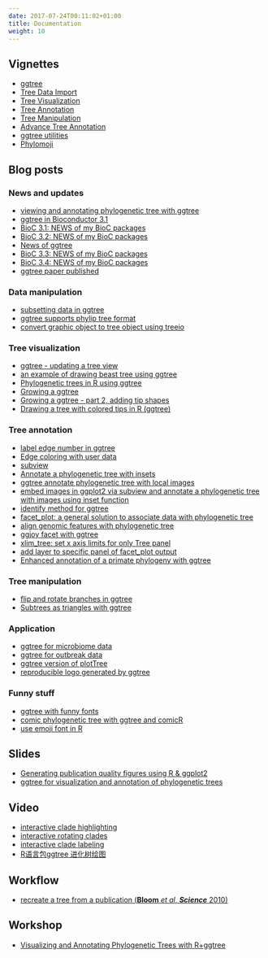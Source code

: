 ```yaml
---
date: 2017-07-24T00:11:02+01:00
title: Documentation
weight: 10
---
```




<link rel="stylesheet" href="https://guangchuangyu.github.io/css/font-awesome.min.css">

## <i class="fa fa-book"></i> Vignettes

+ [ggtree](https://bioconductor.org/packages/devel/bioc/vignettes/ggtree/inst/doc/ggtree.html)
+ [Tree Data Import](https://bioconductor.org/packages/devel/bioc/vignettes/ggtree/inst/doc/treeImport.html)
+ [Tree Visualization](https://bioconductor.org/packages/devel/bioc/vignettes/ggtree/inst/doc/treeVisualization.html)
+ [Tree Annotation](https://bioconductor.org/packages/devel/bioc/vignettes/ggtree/inst/doc/treeAnnotation.html)
+ [Tree Manipulation](https://bioconductor.org/packages/devel/bioc/vignettes/ggtree/inst/doc/treeManipulation.html)
+ [Advance Tree Annotation](https://bioconductor.org/packages/devel/bioc/vignettes/ggtree/inst/doc/advanceTreeAnnotation.html)
+ [ggtree utilities](https://bioconductor.org/packages/devel/bioc/vignettes/ggtree/inst/doc/ggtreeUtilities.html)
+ [Phylomoji](https://cran.r-project.org/web/packages/emojifont/vignettes/phylomoji.html)


## <i class="fa fa-wordpress"></i> Blog posts

### <i class="fa fa-angle-double-right"></i> News and updates

+ [viewing and annotating phylogenetic tree with ggtree](https://guangchuangyu.github.io/2014/12/viewing-and-annotating-phylogenetic-tree-with-ggtree)
+ [ggtree in Bioconductor 3.1](https://guangchuangyu.github.io/2015/01/ggtree-in-bioconductor-3.1)
+ [BioC 3.1: NEWS of my BioC packages](https://guangchuangyu.github.io/2015/04/bioc-31-news-of-my-bioc-packages)
+ [BioC 3.2: NEWS of my BioC packages](https://guangchuangyu.github.io/2015/10/bioc-32-news-of-my-bioc-packages)
+ [News of ggtree](https://guangchuangyu.github.io/2015/12/news-of-ggtree)
+ [BioC 3.3: NEWS of my BioC packages](https://guangchuangyu.github.io/2016/05/bioc-33-news-of-my-bioc-packages/)
+ [BioC 3.4: NEWS of my BioC packages](https://guangchuangyu.github.io/2016/10/bioc-34-news-of-my-bioc-packages)
+ [ggtree paper published](https://guangchuangyu.github.io/2016/08/ggtree-paper-published)

### <i class="fa fa-angle-double-right"></i> Data manipulation

+ [subsetting data in ggtree](https://guangchuangyu.github.io/2015/09/subsetting-data-in-ggtree)
+ [ggtree supports phylip tree format](https://guangchuangyu.github.io/2016/01/ggtree-supports-phylip-tree-format)
+ [convert graphic object to tree object using treeio](http://guangchuangyu.github.io/2017/01/convert-graphic-object-to-tree-object-using-treeio/)

### <i class="fa fa-angle-double-right"></i> Tree visualization

+ [ggtree - updating a tree view](https://guangchuangyu.github.io/2015/02/ggtree---updating-a-tree-view/)
+ [an example of drawing beast tree using ggtree](https://guangchuangyu.github.io/2015/04/an-example-of-drawing-beast-tree-using-ggtree)
+ [Phylogenetic trees in R using ggtree](http://www.molecularecologist.com/2017/02/phylogenetic-trees-in-r-using-ggtree/)
+ [Growing a ggtree](https://phe-bioinformatics.github.io/blog/2017/06/14/ggtree_exploration)
+ [Growing a ggtree - part 2, adding tip shapes](https://phe-bioinformatics.github.io/blog/2017/07/07/ggtree_part2)
+ [Drawing a tree with colored tips in R (ggtree)](https://aschuerch.github.io/posts/2017-04-24-blog-post-1)

### <i class="fa fa-angle-double-right"></i> Tree annotation

+ [label edge number in ggtree](https://guangchuangyu.github.io/2016/01/label-edge-number-in-ggtree)
+ [Edge coloring with user data](http://guangchuangyu.github.io/2016/12/edge-coloring-with-user-data/)
+ [subview](https://guangchuangyu.github.io/2015/08/subview)
+ [Annotate a phylogenetic tree with insets](https://guangchuangyu.github.io/2016/01/annotate-a-phylogenetic-tree-with-insets)
+ [ggtree annotate phylogenetic tree with local images](https://guangchuangyu.github.io/2015/08/ggtree-annotate-phylogenetic-tree-with-local-images)
+ [embed images in ggplot2 via subview and annotate a phylogenetic tree with images using inset function](https://guangchuangyu.github.io/2016/03/embed-images-in-ggplot2-via-subview-and-annotate-a-phylogenetic-tree-with-images-using-inset-function)
+ [identify method for ggtree](https://guangchuangyu.github.io/2016/06/identify-method-for-ggtree)
+ [facet_plot: a general solution to associate data with phylogenetic tree](https://guangchuangyu.github.io/2016/10/facet_plot-a-general-solution-to-associate-data-with-phylogenetic-tree/)
+ [align genomic features with phylogenetic tree](https://guangchuangyu.github.io/2016/11/align-genomic-features-with-phylogenetic-tree/)
+ [ggjoy facet with ggtree](https://stackoverflow.com/questions/45384281/ggjoy-facet-with-ggtree)
+ [xlim_tree: set x axis limits for only Tree panel](https://guangchuangyu.github.io/2016/10/xlim_tree-set-x-axis-limits-for-only-tree-panel/)
+ [add layer to specific panel of facet_plot output](https://guangchuangyu.github.io/2016/12/add-layer-to-specific-panel-of-facet_plot-output/)
+ [Enhanced annotation of a primate phylogeny with ggtree](https://rgriff23.github.io/2017/05/11/primate-phylogeny-ggtree.html)

### <i class="fa fa-angle-double-right"></i> Tree manipulation

+ [flip and rotate branches in ggtree](https://guangchuangyu.github.io/2015/07/flip-and-rotate-branches-in-ggtree)
+ [Subtrees as triangles with ggtree](https://jean.manguy.eu/post/subtrees-as-triangles-with-ggtree/)


### <i class="fa fa-angle-double-right"></i> Application

+ [ggtree for microbiome data](https://guangchuangyu.github.io/2016/09/ggtree-for-microbiome-data/)
+ [ggtree for outbreak data](https://guangchuangyu.github.io/2016/09/ggtree-for-outbreak-data/)
+ [ggtree version of plotTree](http://guangchuangyu.github.io/2016/12/ggtree-version-of-plottree/)
+ [reproducible logo generated by ggtree](https://guangchuangyu.github.io/2016/10/reproducible-logo-generated-by-ggtree)


### <i class="fa fa-angle-double-right"></i> Funny stuff

+ [ggtree with funny fonts](https://guangchuangyu.github.io/2015/06/ggtree-with-funny-fonts)
+ [comic phylogenetic tree with ggtree and comicR](https://guangchuangyu.github.io/2015/09/comic-phylogenetic-tree-with-ggtree-and-comicr)
+ [use emoji font in R](https://guangchuangyu.github.io/2015/12/use-emoji-font-in-r)


## <i class="fa fa-slideshare"></i> Slides

+ [Generating publication quality figures using R & ggplot2](https://guangchuangyu.github.io/presentation/2014-ggplot2/)
+ [ggtree for visualization and annotation of phylogenetic trees](https://guangchuangyu.github.io/presentation/2016-ggtree-chinar/)

## <i class="fa fa-youtube-play"></i> Video

+ [interactive clade highlighting](https://www.youtube.com/watch?v=KcF8Ec38mzI)
+ [interactive rotating clades](https://www.youtube.com/watch?v=lKNn4QlPO0E)
+ [interactive clade labeling](https://www.youtube.com/watch?v=SmcceRD_jxg)
+ [R语言包ggtree 进化树绘图](https://youtu.be/tqspAXM0UQE)

## <i class="fa fa-gift"></i> Workflow

+ [recreate a tree from a publication (__Bloom__ *et al*, __*Science*__ 2010)](https://rpubs.com/gutijosh9430/124817)


## <i class="fa fa-users"></i> Workshop


+ [Visualizing and Annotating Phylogenetic Trees with R+ggtree](https://4va.github.io/biodatasci/r-ggtree.html)
